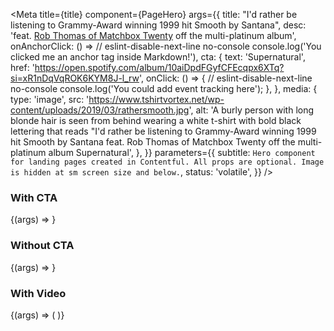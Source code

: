 
<Meta
  title={title}
  component={PageHero}
  args={{
    title:
      "I'd rather be listening to Grammy-Award winning 1999 hit Smooth by Santana",
    desc:
      'feat. [Rob Thomas of Matchbox Twenty](https://en.wikipedia.org/wiki/Rob_Thomas_(musician)) off the multi-platinum album',
    onAnchorClick: () =>
      // eslint-disable-next-line no-console
      console.log('You clicked me an anchor tag inside Markdown!'),
    cta: {
      text: 'Supernatural',
      href:
        'https://open.spotify.com/album/10aiDpdFGyfCFEcqpx6XTq?si=xR1nDqVqROK6KYM8J-l_rw',
      onClick: () => {
        // eslint-disable-next-line no-console
        console.log('You could add event tracking here');
      },
    },
    media: {
      type: 'image',
      src:
        'https://www.tshirtvortex.net/wp-content/uploads/2019/03/rathersmooth.jpg',
      alt:
        'A burly person with long blonde hair is seen from behind wearing a white t-shirt with bold black lettering that reads "I\'d rather be listening to Grammy-Award winning 1999 hit Smooth by Santana feat. Rob Thomas of Matchbox Twenty off the multi-platinum album Supernatural',
    },
  }}
  parameters={{
    subtitle: `Hero component for landing pages created in Contentful. All props are optional. Image is hidden at sm screen size and below.`,
    status: 'volatile',
  }}
/>

### With CTA

<Canvas withSource="open">
  <Story name="With CTA">{(args) => <PageHero {...args} />}</Story>
</Canvas>

<Props story="With CTA" />

### Without CTA

<Canvas withSource="open">
  <Story name="Without CTA">
    {(args) => <PageHero {...args} cta={undefined} />}
  </Story>
</Canvas>

### With Video

<Canvas withSource="open">
  <Story name="With Video">
    {(args) => (
      <PageHero
        {...args}
        media={{
          type: 'video',
          videoUrl: 'https://www.youtube.com/watch?v=dQw4w9WgXcQ',
          videoTitle: 'Workout with Rick Sanchez',
          placeholderImage: 'https://placekitten.com/400/300',
          autoplay: true,
        }}
        title="What's it like to be a Software Engineer"
      />
    )}
  </Story>
</Canvas>
